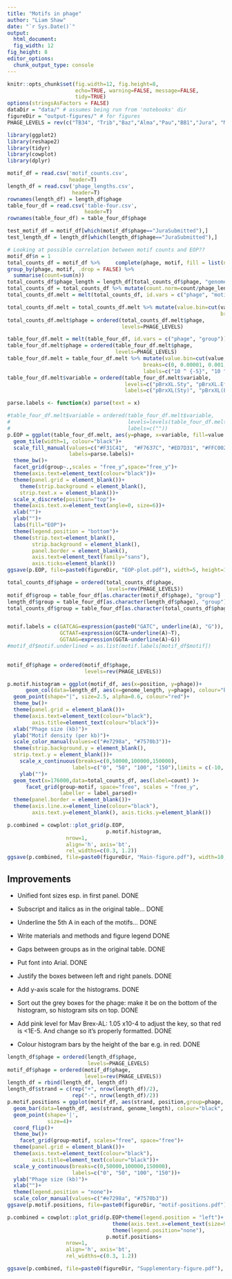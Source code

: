 ```yaml
---
title: "Motifs in phage"
author: "Liam Shaw"
date: "`r Sys.Date()`"
output: 
  html_document:
  fig_width: 12
fig_height: 8
editor_options: 
  chunk_output_type: console
---
```



```r
knitr::opts_chunk$set(fig.width=12, fig.height=8,
                      echo=TRUE, warning=FALSE, message=FALSE,
                      tidy=TRUE)
options(stringsAsFactors = FALSE)
dataDir = "data/" # assumes being run from 'notebooks' dir
figureDir = "output-figures/" # for figures
PHAGE_LEVELS = rev(c("TB34", "Trib","Baz","Alma","Pau","BB1","Jura", "Mak","Bam","CS16","Mav","Sip"))
```

```r
library(ggplot2)
library(reshape2)
library(tidyr)
library(cowplot)
library(dplyr)
```

```r
motif_df = read.csv('motif_counts.csv',
                    header=T)
length_df = read.csv('phage_lengths.csv', 
                     header=T)
rownames(length_df) = length_df$phage
table_four_df = read.csv('table-four.csv',
                         header=T)
rownames(table_four_df) = table_four_df$phage
```

```r
test_motif_df = motif_df[which(motif_df$phage=="JuraSubmitted"),]
test_length_df = length_df[which(length_df$phage=="JuraSubmitted"),]

# Looking at possible correlation between motif counts and EOP??
motif_df$n = 1
total_counts_df = motif_df %>%     complete(phage, motif, fill = list(n = 0)) %>% 
group_by(phage, motif, .drop = FALSE) %>%
  summarise(count=sum(n))
total_counts_df$phage_length = length_df[total_counts_df$phage, "genome_length"] 
total_counts_df = total_counts_df %>% mutate(count.norm=count/phage_length)
total_counts_df.melt = melt(total_counts_df, id.vars = c("phage", "motif"), measure.vars = c("count")) 

total_counts_df.melt = total_counts_df.melt %>% mutate(value.bin=cut(value,
                                                                     breaks=4))
total_counts_df.melt$phage = ordered(total_counts_df.melt$phage,
                                     levels=PHAGE_LEVELS)

```

```r
table_four_df.melt = melt(table_four_df, id.vars = c("phage", "group"))
table_four_df.melt$phage = ordered(table_four_df.melt$phage,
                                   levels=PHAGE_LEVELS)
table_four_df.melt = table_four_df.melt %>% mutate(value.bin=cut(value,
                                            breaks=c(0, 0.00001, 0.001, 0.01,0.1, 1000),
                                            labels=c("10 ^ {-5}", "10 ^ {-5}-10 ^ {-3}", "10 ^ {-3}-10 ^ {-2}", "10 ^ {-2}-10 ^ {-1}", "10 ^ {-1}")))
table_four_df.melt$variable = ordered(table_four_df.melt$variable,
                                      levels=c("pBrxXL.Sty", "pBrxXL.Eferg", "pBREX.AL"),
                                      labels=c("pBrxXL(Sty)", "pBrxXL(Eferg)", "pBREX-AL"))

parse.labels <- function(x) parse(text = x)

#table_four_df.melt$variable = ordered(table_four_df.melt$variable, 
#                                      levels=levels(table_four_df.melt$variable),
#                                      labels=c(""))
p.EOP = ggplot(table_four_df.melt, aes(y=phage, x=variable, fill=value.bin))+
  geom_tile(width=1, colour="black")+
  scale_fill_manual(values=c("#F31C41",  "#F7637C", "#ED7D31", "#FFC002","#70AD47"),
                    labels=parse.labels)+
  theme_bw()+
  facet_grid(group~.,scales = "free_y",space="free_y")+
  theme(axis.text=element_text(colour="black"))+
  theme(panel.grid = element_blank())+
    theme(strip.background = element_blank(),
    strip.text.x = element_blank())+
  scale_x_discrete(position="top")+
  theme(axis.text.x=element_text(angle=0, size=6))+
  xlab("")+
  ylab("")+
  labs(fill="EOP")+
  theme(legend.position = "bottom")+
  theme(strip.text=element_blank(),
        strip.background = element_blank(),
        panel.border = element_blank(),
        axis.text=element_text(family="sans"),
        axis.ticks=element_blank())
ggsave(p.EOP, file=paste0(figureDir, "EOP-plot.pdf"), width=5, height=10)
```


```r

total_counts_df$phage = ordered(total_counts_df$phage,
                                levels=rev(PHAGE_LEVELS))
motif_df$group = table_four_df[as.character(motif_df$phage), "group"]
length_df$group = table_four_df[as.character(length_df$phage), "group"]
total_counts_df$group = table_four_df[as.character(total_counts_df$phage), "group"]


motif.labels = c(GATCAG=expression(paste0("GATC", underline(A), "G")),
                 GCTAAT=expression(GCTA~underline(A)~T),
                 GGTAAG=expression(GGTA~underline(A)~G))
#motif_df$motif.underlined = as.list(motif.labels[motif_df$motif])

  
motif_df$phage = ordered(motif_df$phage, 
                         levels=rev(PHAGE_LEVELS))

p.motif.histogram = ggplot(motif_df, aes(x=position, y=phage))+
      geom_col(data=length_df, aes(x=genome_length, y=phage), colour="black", fill="white", alpha=0.5, width=0.4)+
  geom_point(shape="|", size=2.5, alpha=0.6, colour="red")+
  theme_bw()+
  theme(panel.grid = element_blank())+
  theme(axis.text=element_text(colour="black"),
        axis.title=element_text(colour="black"))+
  xlab("Phage size (kb)")+
  ylab("Motif density (per kb)")+
  scale_color_manual(values=c("#e7298a", "#7570b3"))+
  theme(strip.background.y = element_blank(),
  strip.text.y = element_blank())+
    scale_x_continuous(breaks=c(0,50000,100000,150000),
                     labels=c("0", "50", "100", "150"),limits = c(-10, 185000))+
    ylab("")+
  geom_text(x=176000,data=total_counts_df, aes(label=count) )+
      facet_grid(group~motif, space="free", scales = "free_y",
                 labeller = label_parsed)+
  theme(panel.border = element_blank())+
  theme(axis.line.x=element_line(colour="black"),
        axis.text.y=element_blank(), axis.ticks.y=element_blank())

p.combined = cowplot::plot_grid(p.EOP, 
                                p.motif.histogram,
                   nrow=1,
                   align='h', axis='bt',
                   rel_widths=c(0.3, 1.2))
ggsave(p.combined, file=paste0(figureDir, "Main-figure.pdf"), width=10, height=8)
```

## Improvements


* Unified font sizes esp. in first panel. DONE
* Subscript and italics as in the original table... DONE
* Underline the 5th A in each of the motifs... DONE
* Write materials and methods and figure legend DONE

* Gaps between groups as in the original table. DONE
* Put font into Arial. DONE 
* Justify the boxes between left and right panels. DONE
* Add y-axis scale for the histograms. DONE 
* Sort out the grey boxes for the phage: make it be on the bottom of the histogram, so histogram sits on top. DONE
* Add pink level for Mav Brex-AL: 1.05 x10-4 to adjust the key, so that red is <1E-5. And change so it's properly formatted. DONE
* Colour histogram bars by the height of the bar e.g. in red. DONE




```r
length_df$phage = ordered(length_df$phage,
                          levels=PHAGE_LEVELS)
motif_df$phage = ordered(motif_df$phage,
                         levels=rev(PHAGE_LEVELS))
length_df = rbind(length_df, length_df)
length_df$strand = c(rep("+", nrow(length_df)/2),
                     rep("-", nrow(length_df)/2))
p.motif.positions = ggplot(motif_df, aes(strand, position,group=phage, colour=strand))+
  geom_bar(data=length_df, aes(strand, genome_length), colour="black", stat="identity", width=0.05, fill="black")+
  geom_point(shape='|',
             size=4)+
  coord_flip()+
  theme_bw()+
    facet_grid(group~motif, scales="free", space="free")+
  theme(panel.grid = element_blank())+
  theme(axis.text=element_text(colour="black"),
        axis.title=element_text(colour="black"))+
  scale_y_continuous(breaks=c(0,50000,100000,150000),
                     labels=c("0", "50", "100", "150"))+
  ylab("Phage size (kb)")+
  xlab("")+
  theme(legend.position = "none")+
  scale_color_manual(values=c("#e7298a", "#7570b3"))
ggsave(p.motif.positions, file=paste0(figureDir, "motif-positions.pdf"), width=10, height=10)
```


```r
p.combined = cowplot::plot_grid(p.EOP+theme(legend.position = "left")+
                                  theme(axis.text.x=element_text(size=9))+
                                  theme(legend.position="none"), 
                                p.motif.positions+                                theme(strip.text.y=element_blank()+theme(strip.text.x=element_blank())+theme(panel.border = element_blank())),
                   nrow=1,
                   align='h', axis='bt',
                   rel_widths=c(0.3, 1.2))

ggsave(p.combined, file=paste0(figureDir, "Supplementary-figure.pdf"), width=10, height=8)
```



